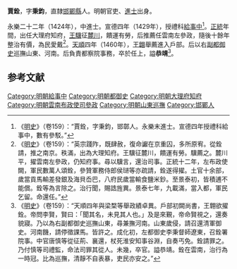 '''賈銓'''，字'''秉鈞'''，直隸[[邯鄲縣|邯鄲縣]]人。明朝官吏、[[進士|進士]]出身。

永樂二十二年（1424年），中進士。宣德四年（1429年），授禮科[[給事中|給事中]]<ref>《[[明史|明史]]》（卷159）：“賈銓，字秉鈞，邯鄣人。永樂末進士。宣德四年授禮科給事中，數有參駁。”</ref>。[[正统_(年号)|正統]]年間，出任大理府知府，[[王驥|王驥]]征[[麓川|麓川]]，饋運有勞，后推薦任雲南左參政，隨後十餘年整治有價，為民愛戴<ref>《[[明史|明史]]》（卷159）：“英宗踐阼，既肆赦，復命讞在京重囚，多所原宥。從銓請，推之南京。秩滿，出為大理知府。王驥征麓川，饋運有勞。驥薦之。麓川平，擢雲南左參政，仍知府事。尋以驥言，還治司事。正統十二年，左布政使闕，軍民數萬人頌銓，參贊軍務侍郎侯琎等亦疏請，銓遂得擢。土官十余部，歲當貢馬輸差發銀及海貝岙巴，八府民歲當輸食鹽米鈔。至景泰初，皆積逋不能償。銓等為言除之。治行聞，賜誥旌異。景泰七年，九載滿，當入都，軍民乞留。命還任。”</ref>。[[天顺_(明)|天順]]四年（1460年），[[王翺|王翺]]舉薦進入戶部。后以右[[副都御史|副都御史]]巡撫山東、河南。后負責都察院事務，卒於任上，謚'''恭靖'''<ref>《[[明史|明史]]》（卷159）：“天順四年與梁楘等舉政績卓異。戶部初闕尚書，王翺欲擢銓。帝問李賢，賢曰：「聞其名，未見其人也。」及是來覲，帝命賢視之，還奏貌寢。乃以為右副都御史巡撫山東，尋兼撫河南。山東歲侵，請召還清軍御史。河南饑，請停徵課馬。皆許之。成化初，左都御史李秉督師遼東，召銓署院事。中官唐慎等從征荊、襄還，杖死淮安知事谷淵，自奏丐免。銓請罪之。乃付慎等司禮監，命法司罪其從人。未幾，卒官。謚恭靖。銓在雲南，治行為一時冠。比為巡撫，清靜不自表暴，吏民亦安之。”</ref>。

==参考文献==
{{wikisource|明史/卷159}}
<div class="references-small">
<references />
</div>

{{明朝人物小作品}}
{{永樂二十二年甲辰科殿試金榜}}
{{DEFAULTSORT:Jia賈}}
[[Category:明朝給事中|Category:明朝給事中]]
[[Category:明朝都御史|Category:明朝都御史]]
[[Category:明朝大理府知府|Category:明朝大理府知府]]
[[Category:明朝雲南布政使司參政|Category:明朝雲南布政使司參政]]
[[Category:明朝山東巡撫|Category:明朝山東巡撫]]
[[Category:邯鄲人|Category:邯鄲人]]